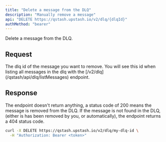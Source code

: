 ```yaml
---
title: "Delete a message from the DLQ"
description: "Manually remove a message"
api: "DELETE https://qstash.upstash.io/v2/dlq/{dlqId}"
authMethod: "bearer"
---
```


Delete a message from the DLQ. 

## Request

<ParamField path="dlqId" type="string">
  The dlq id of the message you want to remove. You will see this id when
  listing all messages in the dlq with the [/v2/dlq](/qstash/api/dlq/listMessages) endpoint.
</ParamField>

## Response

The endpoint doesn't return anything, a status code of 200 means the message is removed from the DLQ.
If the message is not found in the DLQ, (either is has been removed by you, or automatically), the endpoint returns a 404 status code.

<RequestExample>

```sh
curl -X DELETE https://qstash.upstash.io/v2/dlq/my-dlq-id \
  -H "Authorization: Bearer <token>"
```

</RequestExample>
